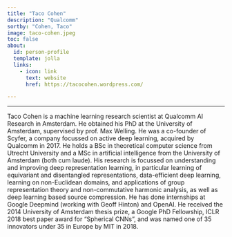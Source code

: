 ```yaml
---
title: "Taco Cohen"
description: "Qualcomm"
sortby: "Cohen, Taco"
image: taco-cohen.jpeg
toc: false
about:
  id: person-profile
  template: jolla
  links:
    - icon: link
      text: website
      href: https://tacocohen.wordpress.com/

---
```

---

:::{#person-profile}
:::

Taco Cohen is a machine learning research scientist at Qualcomm AI Research in Amsterdam. He obtained his PhD at the University of Amsterdam, supervised by prof. Max Welling. He was a co-founder of Scyfer, a company focussed on active deep learning, acquired by Qualcomm in 2017. He holds a BSc in theoretical computer science from Utrecht University and a MSc in artificial intelligence from the University of Amsterdam (both cum laude). His research is focussed on understanding and improving deep representation learning, in particular learning of equivariant and disentangled representations, data-efficient deep learning, learning on non-Euclidean domains, and applications of group representation theory and non-commutative harmonic analysis, as well as deep learning based source compression. He has done internships at Google Deepmind (working with Geoff Hinton) and OpenAI. He received the 2014 University of Amsterdam thesis prize, a Google PhD Fellowship, ICLR 2018 best paper award for “Spherical CNNs”, and was named one of 35 innovators under 35 in Europe by MIT in 2018.




